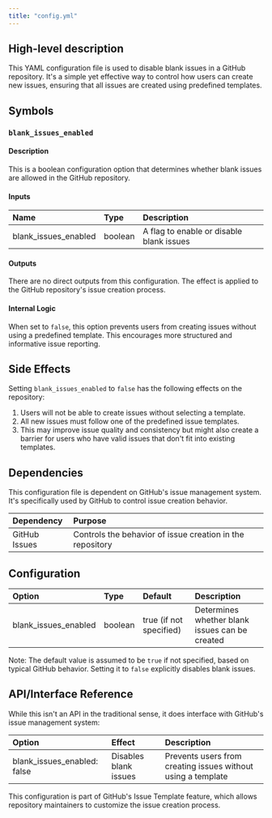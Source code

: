 ```yaml
---
title: "config.yml"
---
```


## High-level description

This YAML configuration file is used to disable blank issues in a GitHub repository. It's a simple yet effective way to control how users can create new issues, ensuring that all issues are created using predefined templates.

## Symbols

### `blank_issues_enabled`

#### Description

This is a boolean configuration option that determines whether blank issues are allowed in the GitHub repository.

#### Inputs

| Name | Type | Description |
|:-----|:-----|:------------|
| blank_issues_enabled | boolean | A flag to enable or disable blank issues |

#### Outputs

There are no direct outputs from this configuration. The effect is applied to the GitHub repository's issue creation process.

#### Internal Logic

When set to `false`, this option prevents users from creating issues without using a predefined template. This encourages more structured and informative issue reporting.

## Side Effects

Setting `blank_issues_enabled` to `false` has the following effects on the repository:

1. Users will not be able to create issues without selecting a template.
2. All new issues must follow one of the predefined issue templates.
3. This may improve issue quality and consistency but might also create a barrier for users who have valid issues that don't fit into existing templates.

## Dependencies

This configuration file is dependent on GitHub's issue management system. It's specifically used by GitHub to control issue creation behavior.

| Dependency | Purpose |
|:-----------|:--------|
| GitHub Issues | Controls the behavior of issue creation in the repository |

## Configuration

| Option | Type | Default | Description |
|:-------|:-----|:--------|:------------|
| blank_issues_enabled | boolean | true (if not specified) | Determines whether blank issues can be created |

Note: The default value is assumed to be `true` if not specified, based on typical GitHub behavior. Setting it to `false` explicitly disables blank issues.

## API/Interface Reference

While this isn't an API in the traditional sense, it does interface with GitHub's issue management system:

| Option | Effect | Description |
|:-------|:-------|:------------|
| blank_issues_enabled: false | Disables blank issues | Prevents users from creating issues without using a template |

This configuration is part of GitHub's Issue Template feature, which allows repository maintainers to customize the issue creation process.